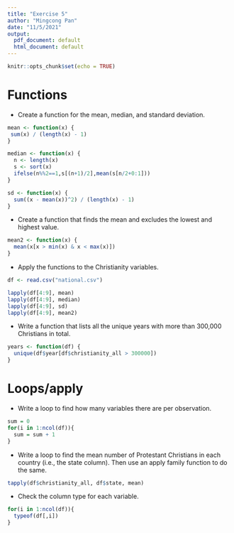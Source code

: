```yaml
---
title: "Exercise 5"
author: "Mingcong Pan"
date: "11/5/2021"
output:
  pdf_document: default
  html_document: default
---
```


```r
knitr::opts_chunk$set(echo = TRUE)
```

# Functions

* Create a function for the mean, median, and standard deviation.
```r
mean <- function(x) {
 sum(x) / (length(x) - 1)
}

median <- function(x) {
  n <- length(x)
  s <- sort(x)
  ifelse(n%%2==1,s[(n+1)/2],mean(s[n/2+0:1]))
}

sd <- function(x) {
  sum((x - mean(x))^2) / (length(x) - 1)
}
```

* Create a function that finds the mean and excludes the lowest and highest value.
```r
mean2 <- function(x) {
  mean(x[x > min(x) & x < max(x)])
}
```

* Apply the functions to the Christianity variables.
```r
df <- read.csv("national.csv")

lapply(df[4:9], mean)
lapply(df[4:9], median)
lapply(df[4:9], sd)
lapply(df[4:9], mean2)
```

* Write a function that lists all the unique years with more than 300,000 Christians in total.
```r

years <- function(df) {
  unique(df$year[df$christianity_all > 300000])
}

```

# Loops/apply

* Write a loop to find how many variables there are per observation.
```r
sum = 0
for(i in 1:ncol(df)){
  sum = sum + 1
}

```

* Write a loop to find the mean number of Protestant Christians in each country (i.e., the state column). Then use an apply family function to do the same.
```r

tapply(df$christianity_all, df$state, mean)

```

* Check the column type for each variable.
```r

for(i in 1:ncol(df)){
  typeof(df[,i])
}
```


